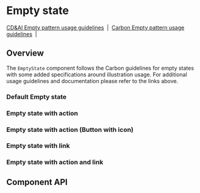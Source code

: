 
# Empty state

[CD&AI Empty pattern usage guidelines](https://pages.github.ibm.com/cdai-design/pal/patterns/empty-state/usage/)
&nbsp;|&nbsp;
[Carbon Empty pattern usage guidelines](https://www.carbondesignsystem.com/patterns/empty-states-pattern/)
&nbsp;|&nbsp;

## Overview

The `EmptyState` component follows the Carbon guidelines for empty states with
some added specifications around illustration usage. For additional usage
guidelines and documentation please refer to the links above.

### Default Empty state

<Canvas>
  <Story
    id={getStorybookSlug(pkg, EmptyState.displayName, 'default', 'emptystates')}
  />
</Canvas>

### Empty state with action

<Canvas>
  <Story
    id={getStorybookSlug(
      pkg,
      EmptyState.displayName,
      'with-action',
      'emptystates'
    )}
  />
</Canvas>

### Empty state with action (Button with icon)

<Canvas>
  <Story
    id={getStorybookSlug(
      pkg,
      EmptyState.displayName,
      'with-action-icon-button',
      'emptystates'
    )}
  />
</Canvas>

### Empty state with link

<Canvas>
  <Story
    id={getStorybookSlug(
      pkg,
      EmptyState.displayName,
      'with-link',
      'emptystates'
    )}
  />
</Canvas>

### Empty state with action and link

<Canvas>
  <Story
    id={getStorybookSlug(
      pkg,
      EmptyState.displayName,
      'with-action-and-link',
      'emptystates'
    )}
  />
</Canvas>

## Component API

<ArgsTable />
